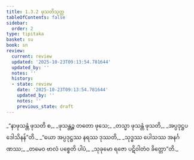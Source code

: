 ```yaml
---
title: 1.3.2 ဖုသတိသုတ္တ
tableOfContents: false
sidebar:
  order: 2
type: tipitaka
basket: su
book: sn
review:
  current: review
  updated: '2025-10-23T09:13:54.781644'
  updated_by: ''
  notes: ''
  history:
  - state: review
    date: '2025-10-23T09:13:54.781644'
    updated_by: ''
    notes: ''
    previous_state: draft
---
```



<ReviewStatus review={frontmatter.review} showDetails={true} />

<HypothesisAnnotation frontmatter={frontmatter} />

<DynamicBreadcrumb />

<Division number="22" book="sn" e="ch" v="18" p="282">

<Paragraph number="99" type="verses" book="sn">
_“နာဖုသန္တံ ဖုသတိ စ,_  
_ဖုသန္တဉ္စ တတော ဖုသေ;_  
_တသ္မာ ဖုသန္တံ ဖုသတိ,_  
_အပ္ပဒုဋ္ဌပဒေါသိနန်”တိ._  

</Paragraph>

<Paragraph number="100" type="verses" book="sn">
_“ယော အပ္ပဒုဋ္ဌဿ နရဿ ဒုဿတိ,_  
_သုဒ္ဓဿ ပေါသဿ အနင်္ဂဏဿ;_  
_တမေဝ ဗာလံ ပစ္စေတိ ပါပံ,_  
_သုခုမော ရဇော ပဋိဝါတံဝ ခိတ္တော”တိ._
</Paragraph>
</Division>